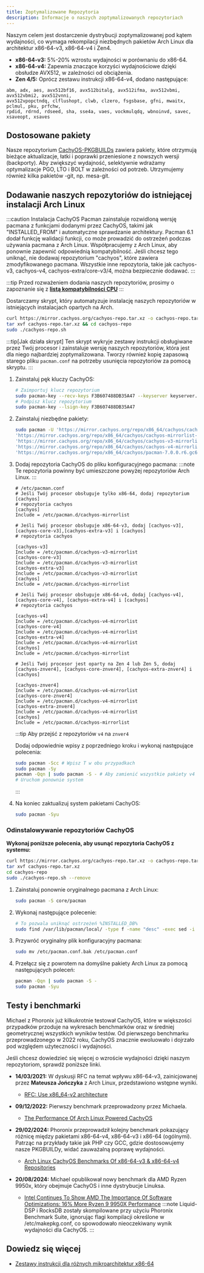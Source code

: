 ```yaml
---
title: Zoptymalizowane Repozytoria
description: Informacje o naszych zoptymalizowanych repozytoriach
---
```



Naszym celem jest dostarczenie dystrybucji zoptymalizowanej pod kątem wydajności, co wymaga rekompilacji niezbędnych pakietów Arch Linux dla architektur x86-64-v3, x86-64-v4 i Zen4.

- **x86-64-v3:** 5%-20% wzrostu wydajności w porównaniu do x86-64.
- **x86-64-v4:** Zapewnia znaczące korzyści wydajnościowe dzięki obsłudze AVX512, w zależności od obciążenia.
- **Zen 4/5:** Oprócz zestawu instrukcji x86-64-v4, dodano następujące:

```text
abm, adx, aes, avx512bf16, avx512bitalg, avx512ifma, avx512vbmi, avx512vbmi2, avx512vnni,
avx512vpopctndq, clflushopt, clwb, clzero, fsgsbase, gfni, mwaitx, pclmul, pku, prfchw,
rpdid, rdrnd, rdseed, sha, sse4a, vaes, vockmulqdq, wbnoinvd, savec, xsaveopt, xsaves
```

## Dostosowane pakiety

Nasze repozytorium [CachyOS-PKGBUILDs](https://github.com/CachyOS/CachyOS-PKGBUILDS) zawiera pakiety, które otrzymują bieżące aktualizacje, łatki i poprawki przeniesione z nowszych wersji (backporty).
Aby zwiększyć wydajność, selektywnie wdrażamy optymalizacje PGO, LTO i BOLT w zależności od potrzeb.
Utrzymujemy również kilka pakietów -git, np. mesa-git.

## Dodawanie naszych repozytoriów do istniejącej instalacji Arch Linux

:::caution
Instalacja CachyOS Pacman zainstaluje rozwidloną wersję pacmana z funkcjami dodanymi przez CachyOS, takimi jak "INSTALLED_FROM" i automatyczne sprawdzanie architektury. Pacman 6.1 dodał funkcję walidacji funkcji, co może prowadzić do ostrzeżeń podczas używania pacmana z Arch Linux. Współpracujemy z Arch Linux, aby ponownie zapewnić odpowiednią kompatybilność. Jeśli chcesz tego uniknąć, nie dodawaj repozytorium "cachyos", które zawiera zmodyfikowanego pacmana. Wszystkie inne repozytoria, takie jak cachyos-v3, cachyos-v4, cachyos-extra/core-v3/4, można bezpiecznie dodawać.
:::

:::tip
Przed rozważeniem dodania naszych repozytoriów, prosimy o zapoznanie się z **[listą kompatybilności CPU](/pl/installation/installation_prepare#x86_64-microarchitecture-level-support)**
:::

<Tabs>

<TabItem label='Automatycznie'>

Dostarczamy skrypt, który automatyzuje instalację naszych repozytoriów w istniejących instalacjach opartych na Arch.

```sh
curl https://mirror.cachyos.org/cachyos-repo.tar.xz -o cachyos-repo.tar.xz
tar xvf cachyos-repo.tar.xz && cd cachyos-repo
sudo ./cachyos-repo.sh
```

:::tip[Jak działa skrypt]
Ten skrypt wykryje zestawy instrukcji obsługiwane przez Twój procesor i zainstaluje wersję naszych repozytoriów, która jest dla niego najbardziej zoptymalizowana. Tworzy również kopię zapasową starego pliku `pacman.conf` na potrzeby usunięcia repozytoriów za pomocą skryptu.
:::

</TabItem>

<TabItem label='Ręcznie'>

<Steps>

1. Zainstaluj pęk kluczy CachyOS:

   ```sh
   # Zaimportuj klucz repozytorium
   sudo pacman-key --recv-keys F3B607488DB35A47 --keyserver keyserver.ubuntu.com
   # Podpisz klucz repozytorium
   sudo pacman-key --lsign-key F3B607488DB35A47
   ```
2. Zainstaluj niezbędne pakiety:

   ```sh
   sudo pacman -U 'https://mirror.cachyos.org/repo/x86_64/cachyos/cachyos-keyring-20240331-1-any.pkg.tar.zst' \
   'https://mirror.cachyos.org/repo/x86_64/cachyos/cachyos-mirrorlist-22-1-any.pkg.tar.zst' \
   'https://mirror.cachyos.org/repo/x86_64/cachyos/cachyos-v3-mirrorlist-22-1-any.pkg.tar.zst' \
   'https://mirror.cachyos.org/repo/x86_64/cachyos/cachyos-v4-mirrorlist-22-1-any.pkg.tar.zst' \
   'https://mirror.cachyos.org/repo/x86_64/cachyos/pacman-7.0.0.r6.gc685ae6-3-x86_64.pkg.tar.zst'
   ```
3. Dodaj repozytoria CachyOS do pliku konfiguracyjnego pacmana:
   :::note
   Te repozytoria powinny być umieszczone powyżej repozytoriów Arch Linux.
   :::

   ```shell
   # /etc/pacman.conf
   # Jeśli Twój procesor obsługuje tylko x86-64, dodaj repozytorium [cachyos]
   # repozytoria cachyos
   [cachyos]
   Include = /etc/pacman.d/cachyos-mirrorlist

   # Jeśli Twój procesor obsługuje x86-64-v3, dodaj [cachyos-v3],[cachyos-core-v3],[cachyos-extra-v3] i [cachyos]
   # repozytoria cachyos

   [cachyos-v3]
   Include = /etc/pacman.d/cachyos-v3-mirrorlist
   [cachyos-core-v3]
   Include = /etc/pacman.d/cachyos-v3-mirrorlist
   [cachyos-extra-v3]
   Include = /etc/pacman.d/cachyos-v3-mirrorlist
   [cachyos]
   Include = /etc/pacman.d/cachyos-mirrorlist

   # Jeśli Twój procesor obsługuje x86-64-v4, dodaj [cachyos-v4], [cachyos-core-v4], [cachyos-extra-v4] i [cachyos]
   # repozytoria cachyos

   [cachyos-v4]
   Include = /etc/pacman.d/cachyos-v4-mirrorlist
   [cachyos-core-v4]
   Include = /etc/pacman.d/cachyos-v4-mirrorlist
   [cachyos-extra-v4]
   Include = /etc/pacman.d/cachyos-v4-mirrorlist
   [cachyos]
   Include = /etc/pacman.d/cachyos-mirrorlist

   # Jeśli Twój procesor jest oparty na Zen 4 lub Zen 5, dodaj [cachyos-znver4], [cachyos-core-znver4], [cachyos-extra-znver4] i [cachyos]

   [cachyos-znver4]
   Include = /etc/pacman.d/cachyos-v4-mirrorlist
   [cachyos-core-znver4]
   Include = /etc/pacman.d/cachyos-v4-mirrorlist
   [cachyos-extra-znver4]
   Include = /etc/pacman.d/cachyos-v4-mirrorlist
   [cachyos]
   Include = /etc/pacman.d/cachyos-mirrorlist
   ```
      :::tip
   Aby przejść z repozytoriów `v4` na `znver4`

   Dodaj odpowiednie wpisy z poprzedniego kroku i wykonaj następujące polecenia:
    ```sh
    sudo pacman -Scc # Wpisz T w obu przypadkach
    sudo pacman -Sy
    pacman -Qqn | sudo pacman -S - # Aby zamienić wszystkie pakiety v4 na pakiety znver4
    # Uruchom ponownie system
    ```
   :::

4. Na koniec zaktualizuj system pakietami CachyOS:
   ```sh
   sudo pacman -Syu
   ```

</Steps>

</TabItem>

</Tabs>

### Odinstalowywanie repozytoriów CachyOS

<Tabs>
<TabItem label='Automatycznie'>

**Wykonaj poniższe polecenia, aby usunąć repozytoria CachyOS z systemu:**
```sh
curl https://mirror.cachyos.org/cachyos-repo.tar.xz -o cachyos-repo.tar.xz
tar xvf cachyos-repo.tar.xz
cd cachyos-repo
sudo ./cachyos-repo.sh --remove
```

</TabItem>

<TabItem label='Ręcznie'>

<Steps>

1. Zainstaluj ponownie oryginalnego pacmana z Arch Linux:
   ```sh
   sudo pacman -S core/pacman
   ```
2. Wykonaj następujące polecenie:
   ```sh
   # To pozwala uniknąć ostrzeżeń %INSTALLED_DB%
   sudo find /var/lib/pacman/local/ -type f -name "desc" -exec sed -i '/^%INSTALLED_DB%$/,+2d' {} \;
   ```
3. Przywróć oryginalny plik konfiguracyjny pacmana:
   ```sh
   sudo mv /etc/pacman.conf.bak /etc/pacman.conf
   ```
4. Przełącz się z powrotem na domyślne pakiety Arch Linux za pomocą następujących poleceń:
   ```sh
   pacman -Qqn | sudo pacman -S -
   sudo pacman -Syu
   ```
</Steps>

</TabItem>
</Tabs>

## Testy i benchmarki

Michael z Phoronix już kilkukrotnie testował CachyOS, które w większości przypadków przoduje na wykresach benchmarków oraz w średniej geometrycznej wszystkich wyników testów.
Od pierwszego benchmarku przeprowadzonego w 2022 roku, CachyOS znacznie ewoluowało i dojrzało pod względem użyteczności i wydajności.

Jeśli chcesz dowiedzieć się więcej o wzroście wydajności dzięki naszym repozytoriom, sprawdź poniższe linki.

* **14/03/2021:** W dyskusji RFC na temat wpływu x86-64-v3, zainicjowanej przez **Mateusza Jończyka** z Arch Linux, przedstawiono wstępne wyniki.
  * [RFC: Use x86_64-v2 architecture](https://lists.archlinux.org/pipermail/arch-general/2021-March/048739.html)

* **09/12/2022:** Pierwszy benchmark przeprowadzony przez Michaela.
  * [The Performance Of Arch Linux Powered CachyOS](https://www.phoronix.com/review/cachyos-linux-perf)

* **29/02/2024:** Phoronix przeprowadził kolejny benchmark pokazujący różnicę między pakietami x86-64-v4, x86-64-v3 i x86-64 (ogólnymi). Patrząc na przykłady takie jak PHP czy GCC, gdzie dostosowujemy nasze PKGBUILDy, widać zauważalną poprawę wydajności.
  * [Arch Linux CachyOS Benchmarks Of x86-64-v3 & x86-64-v4 Repositories](https://www.phoronix.com/review/cachyos-x86-64-v3-v4)

* **20/08/2024:** Michael opublikował nowy benchmark dla AMD Ryzen 9950x, który obejmuje CachyOS i inne dystrybucje Linuksa.
  * [Intel Continues To Show AMD The Importance Of Software Optimizations: 16% More Ryzen 9 9950X Performance](https://www.phoronix.com/review/linux-os-amd-ryzen9-9950x)
   :::note
   Liquid-DSP i RocksDB zostały skompilowane przy użyciu Phoronix Benchmark Suite, ignorując flagi kompilacji określone w /etc/makepkg.conf, co spowodowało nieoczekiwany wynik wydajności dla CachyOS.
   :::

## Dowiedz się więcej

- [Zestawy instrukcji dla różnych mikroarchitektur x86-64](https://en.wikipedia.org/wiki/X86-64#Microarchitecture_levels)
